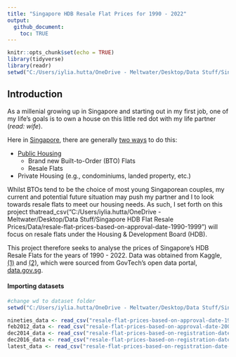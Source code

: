 ```yaml
---
title: "Singapore HDB Resale Flat Prices for 1990 - 2022"
output: 
  github_document:
    toc: TRUE
---
```


```r
knitr::opts_chunk$set(echo = TRUE)
library(tidyverse)
library(readr)
setwd("C:/Users/iylia.hutta/OneDrive - Meltwater/Desktop/Data Stuff/Singapore HDB Flat Resale Prices")
```

## Introduction

As a millenial growing up in Singapore and starting out in my first job, one of my life's goals is to own a house on this little red dot with my life partner (*read: wife*). 

Here in [Singapore](https://en.wikipedia.org/wiki/Singapore), there are generally [two ways](https://www.propertyguru.com.sg/property-guides/the-different-types-of-housing-in-singapore-9916) to do this:

- [Public Housing](https://www.hdb.gov.sg/about-us/our-role/public-housing-a-singapore-icon)
  - Brand new Built-to-Order (BTO) Flats
  - Resale Flats
- Private Housing (e.g., condominiums, landed property, etc.)

Whilst BTOs tend to be the choice of most young Singaporean couples, my current and potential future situation may push my partner and I to look towards resale flats to meet our housing needs. As such, I set forth on this project thatread_csv("C:/Users/iylia.hutta/OneDrive - Meltwater/Desktop/Data Stuff/Singapore HDB Flat Resale Prices/Data/resale-flat-prices-based-on-approval-date-1990-1999") will focus on resale flats under the Housing & Development Board (HDB).

This project therefore seeks to analyse the prices of Singapore's HDB Resale Flats for the years of 1990 - 2022. Data was obtained from Kaggle, [(1)](https://www.kaggle.com/datasets/syrahmadi/resale-hdb-flat-prices-2000-2022) and [(2)](https://www.kaggle.com/datasets/chngyuanlongrandy/hdb-prices-with-closest-mrt-distance), which were sourced from GovTech's open data portal, [data.gov.sg](https://data.gov.sg/dataset/resale-flat-prices).

#### Importing datasets

```r
#change wd to dataset folder
setwd("C:/Users/iylia.hutta/OneDrive - Meltwater/Desktop/Data Stuff/Singapore HDB Flat Resale Prices/Data")

nineties_data <- read_csv("resale-flat-prices-based-on-approval-date-1990-1999.csv")
feb2012_data <- read_csv("resale-flat-prices-based-on-approval-date-2000-feb-2012.csv")
dec2014_data <- read_csv("resale-flat-prices-based-on-registration-date-from-mar-2012-to-dec-2014.csv")
dec2016_data <- read_csv("resale-flat-prices-based-on-registration-date-from-jan-2015-to-dec-2016.csv")
latest_data <- read_csv("resale-flat-prices-based-on-registration-date-from-jan-2017-onwards.csv")
```







